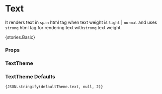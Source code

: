
<Meta title="Core/Text" component={Text} />

# Text

It renders text in `span` html tag when text weight is `light` | `normal` and uses `strong` html tag for rendering text with`strong` text weight.

<Preview withToolbar>
    <Story name="Basic">{stories.Basic}</Story>
</Preview>

### Props

<Props of={Text} />

### TextTheme

<Props of={stories.ThemeInterface} />

### TextTheme Defaults

<code>{JSON.stringify(defaultTheme.text, null, 2)}</code>
